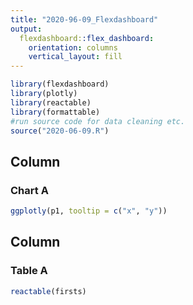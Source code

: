 ```yaml
---
title: "2020-96-09_Flexdashboard"
output: 
  flexdashboard::flex_dashboard:
    orientation: columns
    vertical_layout: fill
---
```


```r
library(flexdashboard)
library(plotly)
library(reactable)
library(formattable)
#run source code for data cleaning etc.
source("2020-06-09.R")
```

Column {data-width=650}
-----------------------------------------------------------------------

### Chart A

```r

ggplotly(p1, tooltip = c("x", "y"))

```

Column {data-width=350}
-----------------------------------------------------------------------

### Table A

```r

reactable(firsts)

```

